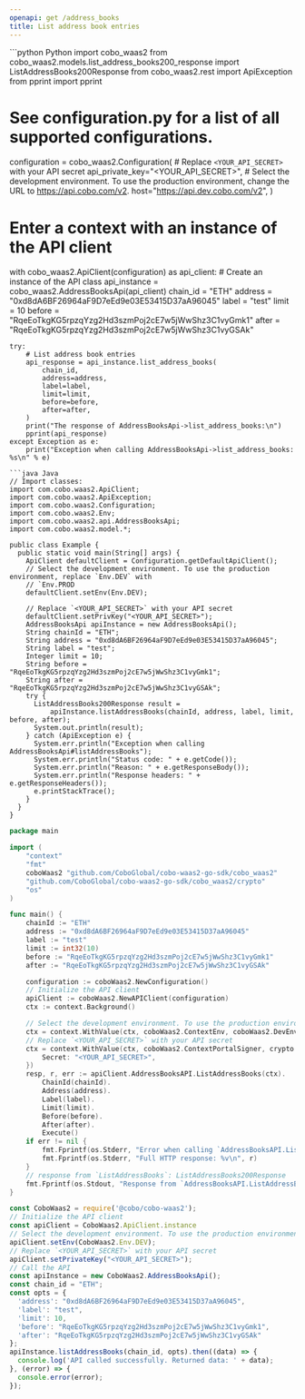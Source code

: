 ```yaml
---
openapi: get /address_books
title: List address book entries
---
```


<RequestExample>
```python Python
import cobo_waas2
from cobo_waas2.models.list_address_books200_response import ListAddressBooks200Response
from cobo_waas2.rest import ApiException
from pprint import pprint

# See configuration.py for a list of all supported configurations.
configuration = cobo_waas2.Configuration(
    # Replace `<YOUR_API_SECRET>` with your API secret
    api_private_key="<YOUR_API_SECRET>",
    # Select the development environment. To use the production environment, change the URL to https://api.cobo.com/v2.
    host="https://api.dev.cobo.com/v2",
)
# Enter a context with an instance of the API client
with cobo_waas2.ApiClient(configuration) as api_client:
    # Create an instance of the API class
    api_instance = cobo_waas2.AddressBooksApi(api_client)
    chain_id = "ETH"
    address = "0xd8dA6BF26964aF9D7eEd9e03E53415D37aA96045"
    label = "test"
    limit = 10
    before = "RqeEoTkgKG5rpzqYzg2Hd3szmPoj2cE7w5jWwShz3C1vyGmk1"
    after = "RqeEoTkgKG5rpzqYzg2Hd3szmPoj2cE7w5jWwShz3C1vyGSAk"

    try:
        # List address book entries
        api_response = api_instance.list_address_books(
            chain_id,
            address=address,
            label=label,
            limit=limit,
            before=before,
            after=after,
        )
        print("The response of AddressBooksApi->list_address_books:\n")
        pprint(api_response)
    except Exception as e:
        print("Exception when calling AddressBooksApi->list_address_books: %s\n" % e)

```
```java Java
// Import classes:
import com.cobo.waas2.ApiClient;
import com.cobo.waas2.ApiException;
import com.cobo.waas2.Configuration;
import com.cobo.waas2.Env;
import com.cobo.waas2.api.AddressBooksApi;
import com.cobo.waas2.model.*;

public class Example {
  public static void main(String[] args) {
    ApiClient defaultClient = Configuration.getDefaultApiClient();
    // Select the development environment. To use the production environment, replace `Env.DEV` with
    // `Env.PROD
    defaultClient.setEnv(Env.DEV);

    // Replace `<YOUR_API_SECRET>` with your API secret
    defaultClient.setPrivKey("<YOUR_API_SECRET>");
    AddressBooksApi apiInstance = new AddressBooksApi();
    String chainId = "ETH";
    String address = "0xd8dA6BF26964aF9D7eEd9e03E53415D37aA96045";
    String label = "test";
    Integer limit = 10;
    String before = "RqeEoTkgKG5rpzqYzg2Hd3szmPoj2cE7w5jWwShz3C1vyGmk1";
    String after = "RqeEoTkgKG5rpzqYzg2Hd3szmPoj2cE7w5jWwShz3C1vyGSAk";
    try {
      ListAddressBooks200Response result =
          apiInstance.listAddressBooks(chainId, address, label, limit, before, after);
      System.out.println(result);
    } catch (ApiException e) {
      System.err.println("Exception when calling AddressBooksApi#listAddressBooks");
      System.err.println("Status code: " + e.getCode());
      System.err.println("Reason: " + e.getResponseBody());
      System.err.println("Response headers: " + e.getResponseHeaders());
      e.printStackTrace();
    }
  }
}

```
```go Go
package main

import (
	"context"
	"fmt"
	coboWaas2 "github.com/CoboGlobal/cobo-waas2-go-sdk/cobo_waas2"
	"github.com/CoboGlobal/cobo-waas2-go-sdk/cobo_waas2/crypto"
	"os"
)

func main() {
	chainId := "ETH"
	address := "0xd8dA6BF26964aF9D7eEd9e03E53415D37aA96045"
	label := "test"
	limit := int32(10)
	before := "RqeEoTkgKG5rpzqYzg2Hd3szmPoj2cE7w5jWwShz3C1vyGmk1"
	after := "RqeEoTkgKG5rpzqYzg2Hd3szmPoj2cE7w5jWwShz3C1vyGSAk"

	configuration := coboWaas2.NewConfiguration()
	// Initialize the API client
	apiClient := coboWaas2.NewAPIClient(configuration)
	ctx := context.Background()

	// Select the development environment. To use the production environment, replace coboWaas2.DevEnv with coboWaas2.ProdEnv
	ctx = context.WithValue(ctx, coboWaas2.ContextEnv, coboWaas2.DevEnv)
	// Replace `<YOUR_API_SECRET>` with your API secret
	ctx = context.WithValue(ctx, coboWaas2.ContextPortalSigner, crypto.Ed25519Signer{
		Secret: "<YOUR_API_SECRET>",
	})
	resp, r, err := apiClient.AddressBooksAPI.ListAddressBooks(ctx).
		ChainId(chainId).
		Address(address).
		Label(label).
		Limit(limit).
		Before(before).
		After(after).
		Execute()
	if err != nil {
		fmt.Fprintf(os.Stderr, "Error when calling `AddressBooksAPI.ListAddressBooks``: %v\n", err)
		fmt.Fprintf(os.Stderr, "Full HTTP response: %v\n", r)
	}
	// response from `ListAddressBooks`: ListAddressBooks200Response
	fmt.Fprintf(os.Stdout, "Response from `AddressBooksAPI.ListAddressBooks`: %v\n", resp)
}

```
```javascript JavaScript
const CoboWaas2 = require('@cobo/cobo-waas2');
// Initialize the API client
const apiClient = CoboWaas2.ApiClient.instance
// Select the development environment. To use the production environment, replace `Env.DEV` with `Env.PROD`
apiClient.setEnv(CoboWaas2.Env.DEV);
// Replace `<YOUR_API_SECRET>` with your API secret
apiClient.setPrivateKey("<YOUR_API_SECRET>");
// Call the API
const apiInstance = new CoboWaas2.AddressBooksApi();
const chain_id = "ETH";
const opts = {
  'address': "0xd8dA6BF26964aF9D7eEd9e03E53415D37aA96045",
  'label': "test",
  'limit': 10,
  'before': "RqeEoTkgKG5rpzqYzg2Hd3szmPoj2cE7w5jWwShz3C1vyGmk1",
  'after': "RqeEoTkgKG5rpzqYzg2Hd3szmPoj2cE7w5jWwShz3C1vyGSAk"
};
apiInstance.listAddressBooks(chain_id, opts).then((data) => {
  console.log('API called successfully. Returned data: ' + data);
}, (error) => {
  console.error(error);
});
```
</RequestExample>